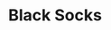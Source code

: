 ---
title: "Black Socks"
subtitle: ""
creator: ""
categories: ["clothes"]
featuredImage: "../src/assets/images/item/clothes/DSC02965.png"
views: ["../src/assets/images/item/clothes/DSC02965.png"]
nextItem: []
---
